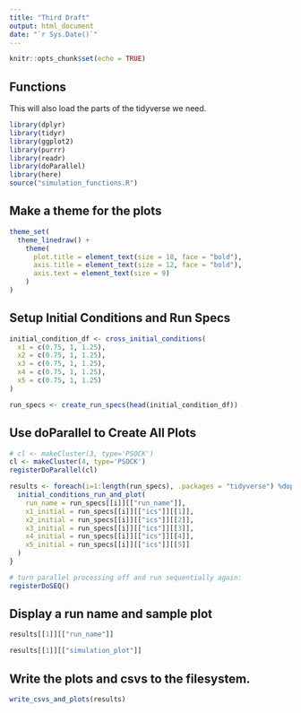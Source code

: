```yaml
---
title: "Third Draft"
output: html_document
date: "`r Sys.Date()`"
---
```


```r
knitr::opts_chunk$set(echo = TRUE)
```

## Functions

This will also load the parts of the tidyverse we need.

```r
library(dplyr)
library(tidyr)
library(ggplot2)
library(purrr)
library(readr)
library(doParallel)
library(here)
source("simulation_functions.R")
```

## Make a theme for the plots

```r
theme_set(
  theme_linedraw() +
    theme(
      plot.title = element_text(size = 18, face = "bold"),
      axis.title = element_text(size = 12, face = "bold"),
      axis.text = element_text(size = 9)
    )
)
```

## Setup Initial Conditions and Run Specs

```r
initial_condition_df <- cross_initial_conditions(
  x1 = c(0.75, 1, 1.25),
  x2 = c(0.75, 1, 1.25),
  x3 = c(0.75, 1, 1.25),
  x4 = c(0.75, 1, 1.25),
  x5 = c(0.75, 1, 1.25)
)

run_specs <- create_run_specs(head(initial_condition_df))
```

## Use doParallel to Create All Plots

```r
# cl <- makeCluster(3, type='PSOCK')
cl <- makeCluster(4, type='PSOCK')
registerDoParallel(cl)

results <- foreach(i=1:length(run_specs), .packages = "tidyverse") %dopar% {
  initial_conditions_run_and_plot(
    run_name = run_specs[[i]][["run_name"]],
    x1_initial = run_specs[[i]][["ics"]][[1]],
    x2_initial = run_specs[[i]][["ics"]][[2]],
    x3_initial = run_specs[[i]][["ics"]][[3]],
    x4_initial = run_specs[[i]][["ics"]][[4]],
    x5_initial = run_specs[[i]][["ics"]][[5]]
  )
}

# turn parallel processing off and run sequentially again:
registerDoSEQ()
```

## Display a run name and sample plot

```r
results[[1]][["run_name"]]
```

```r
results[[1]][["simulation_plot"]]
```

## Write the plots and csvs to the filesystem.

```r
write_csvs_and_plots(results)
```

